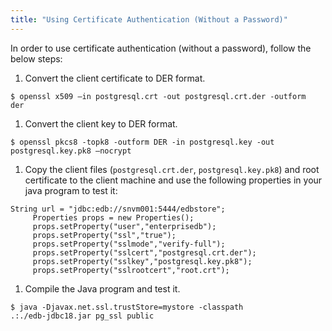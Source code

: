 ```yaml
---
title: "Using Certificate Authentication (Without a Password)"
---
```


<div id="using_certificate_authentication_without_a_password" class="registered_link"></div>


In order to use certificate authentication (without a password), follow the below steps:

1.  Convert the client certificate to DER format.

<!-- -->

    $ openssl x509 –in postgresql.crt -out postgresql.crt.der -outform
    der

1.  Convert the client key to DER format.

<!-- -->

    $ openssl pkcs8 -topk8 -outform DER -in postgresql.key -out
    postgresql.key.pk8 –nocrypt

1.  Copy the client files (`postgresql.crt.der`, `postgresql.key.pk8`) and root certificate to the client machine and use the following properties in your java program to test it:

<!-- -->

    String url = "jdbc:edb://snvm001:5444/edbstore";
         Properties props = new Properties();
         props.setProperty("user","enterprisedb");
         props.setProperty("ssl","true");
         props.setProperty("sslmode","verify-full");
         props.setProperty("sslcert","postgresql.crt.der");
         props.setProperty("sslkey","postgresql.key.pk8");
         props.setProperty("sslrootcert","root.crt");

1.  Compile the Java program and test it.

<!-- -->

    $ java -Djavax.net.ssl.trustStore=mystore -classpath
    .:./edb-jdbc18.jar pg_ssl public
